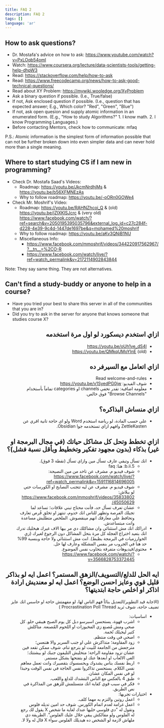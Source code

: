 ```yaml
---
title: FAQ 2
description: FAQ 2
tags: []
language: 'ar'
---
```



## How to ask questions?

- Dr. Mostafa's advice on how to ask: https://www.youtube.com/watch?v=PxLOqb54omI
- Watch: https://www.coursera.org/lecture/data-scientists-tools/getting-help-dhpW3
- Read:  https://stackoverflow.com/help/how-to-ask
- Read: https://www.freecodecamp.org/news/how-to-ask-good-technical-questions/
- Read about XY Problem: https://mywiki.wooledge.org/XyProblem
- Ask a binary question if possible. (I.e., True/false)
- If not, Ask enclosed question if possible. (I.e., question that has expected answer; E.g., Which color? "Red", "Green", "Blue")
- If not, ask open quesion and supply atomic information in an enumerated form. (E.g., "How to study Algorithms?" 1. I know math. 2. I know Programming Languages.)
- Before contacting Mentors, check how to communicate: ⁠mfaq

<Callout type="info" emoji="ℹ️">
  P.S.: Atomic information is the simplest form of information possible that can not be further broken down into even simpler data and can never hold more than a single meaning.
</Callout>

## Where to start studying CS if I am new in programming?

- Check Dr. Mostafa Saad's Videos:
  - Roadmap: https://youtu.be/JkcmNrdhjMs & https://youtu.be/b56XFMNEzAs
  - Why to follow roadmap: https://youtu.be/-oORn0GOWe4
- Check Mr. Moshrif's Video:
  - Roadmap: https://youtu.be/RAHNZhcoi_Q & (old) https://youtu.be/jZIXKlSJcrc & (very old) https://www.facebook.com/watch/?ref=search&v=2050195395035796&external_log_id=c27c284f-d228-4e39-9c4d-1447de1697be&q=mohamed%20moshrif
  - Why to follow roadmap: https://youtu.be/aKv3QNiB1NU
  - Miscellaneous Info:
    - https://www.facebook.com/mmoshrif/videos/344220917562967/?__tn__=%2CO-R
    - https://www.facebook.com/watch/live/?ref=watch_permalink&v=2172114902843844

<Callout type="info" emoji="ℹ️">
Note: They say same thing. They are not alternatives.
</Callout>

## Can't find a study-buddy or anyone to help in a course?

- Have you tried your best to share this server in all of the communities that you are in?
- Did you try to ask in the server for anyone that knows someone that studies course X?

<div dir="rtl">

## ازاي استخدم ديسكورد لو اول مرة استخدمه

- https://youtu.be/oUh1ve_dS4I
- https://youtu.be/QMkqUMoYInE (old)

## ازاي اتعامل مع السيرفر ده

- Read ⁠welcome-and-rules
- شوف الفيديو: https://youtu.be/v1SyedPG0jw
- معلومة اضافية: تقدر تخفي channels او categories تماماً بأستخدام "Browse Channels" فوق خالص.

## ازاي منساش البذاكره؟

- علي حسب المادة، لو رياضة استخدم Word ولو اي حاجة تانية اقري عن ZettleKasten وافهم ازاي تستخدمه جوا Obsidian.

## ازاي تخطط وتحل كل مشاكل حياتك (في مجال البرمجة او غير) بذكاء (بدون مجهود تفكير وتخطيط وبأقل نسبة فشل)؟

- انك تسأل وتبقي عارف تسأل مين وازاي تسأل (نقطة 3 فوق).
  - 5.b.ii: هنا: ⁠faq⁠
  - شوف فيديو م. مشرف عن تاخد من مين النصيحة: https://www.facebook.com/watch/live/?ref=watch_permalink&v=1591116814696005
  - شوف فيديو م. مشرف عن ليه تتجنب النصايح او الكورسات حتي لو ببلاش: https://www.facebook.com/mmoshrif/videos/3583380245050629/
  - عشان تعرف تسأل حد، فأنت محتاج تبني علاقات؛ تساعد لما تجيلك الفرصة وتظهر للناس انك خدوم، تنتهز او تخلق فُرص تعارف وتحافظ علي معارفك انهم مينقصوش. الملخص متطلبش مساعدة وانت مبتساعدش.
- ادراكك انك مش استثنائي وان مشاكلك دي مر بيها الاف غيرك هيخليك تدرك انك بتعيد اختراع العجلة كل مرة بتحل المشاكل دون الرجوع لغيرك (زي الخوارزميات في البرمجة بظبط). انت مش استثنائي ولا حاجة وبنسبة 99% حد هنا في الجروب مر بنفس المشكلة وعارف لها حل.
- محتوي/فيديوهات متفرقة بتحاوب نفس الموضوع.
  - https://www.facebook.com/watch/?v=3566828753372445

## ايه الحل للدلع/التسويف/الزهق المستمر؟ اعمل ايه لو بذاكر قليل قوي وعايز احسن الوضع؟ اعمل ايه لو معنديش ارادة اذاكر او اخلص حاجة ابتديتها؟

<Callout type="info" emoji="ℹ️">
(الاجابة قيد التطوير/التعديل بنائاً فهم الناس لها، لو مفهمتش حاجة او حاسس انك عايز تضيف حاجة، شوف ثريد Procrastination Poll Thread )
</Callout>

- اساسيات:
  - اشرب قهوة، يستحسن اسبرسو دبل كل يوم الصبح هيبقي حلو. كل صحي ومش مُصنع زي المخبوزات او اللحوم المُصنعة. متاكلش كتير ليجيلك تُخمة.
  - اصحي في وقت منتظم.
  - زود المقاومة؛ متذاكرش علي او جنب السرير والا هتنعس؛ مترجعش من الجامعة للبيت لو بترجع تنام، شوف ممكن تقعد فين عشان تزود مقاومة الراحة؛ متخليش التليفون جنبك لو بيشتتك؛ الغي الالعاب او ابعدها عنك لو بتفتحها بشكل مستمر.
  - اربط نفسك بناس يشدوك ويحسسوك بتقصيرك وانت تعمل معاهم نفس الكلام. يستحسن تذاكروا نفس الحاجة في نفس الوقت وحبذا لو في نفس المكان عشان.
  - طبق 4 بالعكس مع الناس البتشدك للدلع واللعب.
  - فكر في سبب قوي كفاية انك متستلمش للزهق من المذاكرة في نص الطريق.
- اختيارات تجربها:
  - اعمل روتين والتزم به مهما كلف.
  - اعمل غرامة لعدم اتمام الكورس. شوف حد امين تديله فلوس وتقول له "دي فلوسي خليها عندك لغاية ما شخص X يقول لك رجع له الفلوس ولو مقالكش يبقي حلال عليك الفلوس". الطريقة دي ملهاش لازمة لو الشخص ده هيديلك الفلوس سواء X قال له وﻻ ﻻ.

</div>

